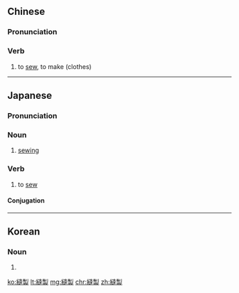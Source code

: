 {{also|缝制}}
==Chinese==
{{zh-forms|s=缝制}}

===Pronunciation===
{{zh-pron
|m=féngzhì
|c=fung4 zai3
|mn=phāng-chè
|cat=v
}}

===Verb===
{{zh-verb}}

# to [[sew]], to make (clothes)

----

==Japanese==
{{ja-kanjitab|ほう|せい|yomi=o}}

===Pronunciation===
{{ja-pron|ほうせい|y=o}}

===Noun===
{{ja-noun|ほうせい}}

# [[sewing]]

===Verb===
{{ja-verb-suru|ほうせい}}

# to [[sew]]

====Conjugation====
{{ja-suru|ほうせい}}

----

==Korean==
{{ko-hanjatab}}

===Noun===
{{ko-noun|hangeul=봉제}}

# {{hanja form of|봉제|[[sewing]]}}

[[ko:縫製]]
[[lt:縫製]]
[[mg:縫製]]
[[chr:縫製]]
[[zh:縫製]]